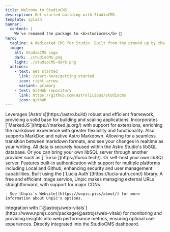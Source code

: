 ```yaml
---
title: Welcome to StudioCMS
description: Get started building with StudioCMS.
template: splash
banner:
  content: |
    We've renamed the package to <b>studiocms</b> 🎉
hero:
  tagline: A dedicated CMS for Studio. Built from the ground up by the Astro community.
  image:
    alt: StudioCMS Logo
    dark: ./studioCMS.png
    light: ./studioCMS-dark.png
  actions:
    - text: Get started
      link: /start-here/getting-started
      icon: right-arrow
      variant: primary
    - text: GitHub repository
      link: https://github.com/astrolicious/studiocms
      icon: github
---
```



<Youtube id="Ukh3Zb9VjIM" title="Welcome to StudioCMS" />

<CardGrid stagger>
  <Card title="Built with Astro" icon="astro">
    Leverages [Astro's](https://astro.build) robust and efficient framework, providing a solid base for building and scaling applications.
  </Card>
  <Card title="Native Markdown Support with Realtime preview" icon="seti:markdown">
    Incorporates [`MarkedJS`](https://marked.js.org/) with support for extensions, enriching the markdown experience with greater flexibility and functionality. Also supports MarkDoc and native Astro Markdown. Allowing for a seamless transition between markdown formats, and see your changes in realtime as your writing.
  </Card>
  <Card title="Secure libSQL Database" icon="seti:db">
    All data is securely housed within the Astro Studio's libSQL database. Or you can bring your own libSQL server through another provider such as [`Turso`](https://turso.tech/). Or self-host your own libSQL server.
  </Card>
  <Card title="Built-in Authentication" icon="seti:lock">
    Features built-in authentication with support for multiple platforms including Local and Github, enhancing security and user management capabilities. Built using the [`Lucia Auth`](https://lucia-auth.com/) library.
  </Card>
  <Card title="Unpic Image Service" icon="seti:image">
    A free and efficient image service, Unpic makes managing external URLs straightforward, with support for major CDNs.

    - See [Unpic's Website](https://unpic.pics/about/) for more information about Unpic's options.
  </Card>
  <Card title="Web Vitals" icon="seti:code-search">
    Integration with [`@astrojs/web-vitals`](https://www.npmjs.com/package/@astrojs/web-vitals) for monitoring and providing insights into web performance metrics, ensuring optimal user experiences. Directly integrated into the StudioCMS dashboard.
  </Card>
</CardGrid>
